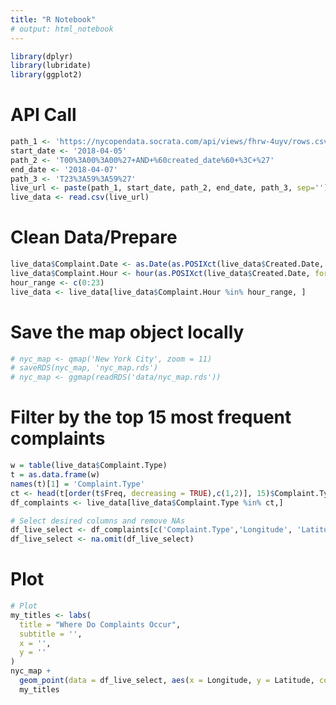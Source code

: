 ```yaml
---
title: "R Notebook"
# output: html_notebook
---
```


```r
library(dplyr)
library(lubridate)
library(ggplot2)
```

# API Call
```r
path_1 <- 'https://nycopendata.socrata.com/api/views/fhrw-4uyv/rows.csv?accessType=DOWNLOAD&query=select+*+where+%60created_date%60+%3E%3D+%27'
start_date <- '2018-04-05'
path_2 <- 'T00%3A00%3A00%27+AND+%60created_date%60+%3C+%27'
end_date <- '2018-04-07'
path_3 <- 'T23%3A59%3A59%27'
live_url <- paste(path_1, start_date, path_2, end_date, path_3, sep='')
live_data <- read.csv(live_url)
```

# Clean Data/Prepare
```r
live_data$Complaint.Date <- as.Date(as.POSIXct(live_data$Created.Date, format="%m/%d/%Y"))
live_data$Complaint.Hour <- hour(as.POSIXct(live_data$Created.Date, format="%m/%d/%Y %I:%M:%S %p"))
hour_range <- c(0:23)
live_data <- live_data[live_data$Complaint.Hour %in% hour_range, ]
```

# Save the map object locally
```r
# nyc_map <- qmap('New York City', zoom = 11)
# saveRDS(nyc_map, 'nyc_map.rds')
# nyc_map <- ggmap(readRDS('data/nyc_map.rds'))
```

# Filter by the top 15 most frequent complaints
```r
w = table(live_data$Complaint.Type)
t = as.data.frame(w)
names(t)[1] = 'Complaint.Type'
ct <- head(t[order(t$Freq, decreasing = TRUE),c(1,2)], 15)$Complaint.Type
df_complaints <- live_data[live_data$Complaint.Type %in% ct,]

# Select desired columns and remove NAs
df_live_select <- df_complaints[c('Complaint.Type','Longitude', 'Latitude')]
df_live_select <- na.omit(df_live_select)
```

# Plot
```r
# Plot
my_titles <- labs(
  title = "Where Do Complaints Occur", 
  subtitle = '',
  x = '', 
  y = ''
)
nyc_map +
  geom_point(data = df_live_select, aes(x = Longitude, y = Latitude, colour = Complaint.Type), alpha=.5) +
  my_titles
```

